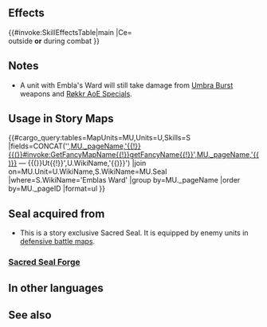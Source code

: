 {{Passive
|type=S
|exclusive=0
|1name=Embla's Ward
|1tagid=SID_エンブラの加護
|1effect=Reduces damage dealt to unit to 0.
|1cost=0
|1required=-
|canUseMove={{MoveList|all}}
|canUseWeapon={{WeaponList|all}}
|properties=enemy_only
}}
==Effects==
{{#invoke:SkillEffectsTable|main
|Ce={{Eft|Prevent Damage}}<br>outside '''or''' during combat
}}

==Notes==
* A unit with Embla's Ward will still take damage from [[Umbra Burst]] weapons and [[Røkkr AoE Specials]].
==Usage in Story Maps==
{{#cargo_query:tables=MapUnits=MU,Units=U,Skills=S
|fields=CONCAT('[[',MU._pageName,'{{!}}{{(}}#invoke:GetFancyMapName{{!}}getFancyName{{!}}',MU._pageName,'{{)}}]] — {{(}}Ut{{!}}',U.WikiName,'{{)}}')
|join on=MU.Unit=U.WikiName,S.WikiName=MU.Seal
|where=S.WikiName='Emblas Ward'
|group by=MU._pageName
|order by=MU._pageID
|format=ul
}}
==Seal acquired from==
* This is a story exclusive Sacred Seal. It is equipped by enemy units in [[:Category:Defensive battle maps|defensive battle maps]].
===[[Sacred Seal Forge]]===
{{SealCosts
|seals=Embla's Ward
|badgeColor=-
|costs1=-
}}
==In other languages==
{{OtherLanguages
|japanese=エンブラの加護
|german=Emblas Segen
|spanishEU=Tutela de Embla
|spanishLA=Favor de Embla
|french=Faveur d'Embla
|italian=Favore di Embla
|chineseTW=恩布拉的加護
|portuguese=Zelo de Embla
}}
==See also==
{{See also skills|cond=Description LIKE '%Reduces damage dealt to unit to 0.%'}}
{{Seals Navbox}}